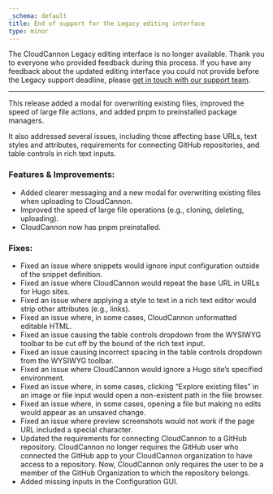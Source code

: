 ```yaml
---
_schema: default
title: End of support for the Legacy editing interface
type: minor
---
```

The CloudCannon Legacy editing interface is no longer available. Thank you to everyone who provided feedback during this process. If you have any feedback about the updated editing interface you could not provide before the Legacy support deadline, please [get in touch with our support team](/support).

---

This release added a modal for overwriting existing files, improved the speed of large file actions, and added pnpm to preinstalled package managers.

It also addressed several issues, including those affecting base URLs, text styles and attributes, requirements for connecting GitHub repositories, and table controls in rich text inputs.

### Features & Improvements:

* Added clearer messaging and a new modal for overwriting existing files when uploading to CloudCannon.
* Improved the speed of large file operations (e.g., cloning, deleting, uploading).
* CloudCannon now has pnpm preinstalled.

### Fixes:

* Fixed an issue where snippets would ignore input configuration outside of the snippet definition.
* Fixed an issue where CloudCannon would repeat the base URL in URLs for Hugo sites.
* Fixed an issue where applying a style to text in a rich text editor would strip other attributes (e.g., links).
* Fixed an issue where, in some cases, CloudCannon unformatted editable HTML.
* Fixed an issue causing the table controls dropdown from the WYSIWYG toolbar to be cut off by the bound of the rich text input.
* Fixed an issue causing incorrect spacing in the table controls dropdown from the WYSIWYG toolbar.
* Fixed an issue where CloudCannon would ignore a Hugo site’s specified environment.
* Fixed an issue where, in some cases, clicking “Explore existing files” in an image or file input would open a non-existent path in the file browser.
* Fixed an issue where, in some cases, opening a file but making no edits would appear as an unsaved change.
* Fixed an issue where preview screenshots would not work if the page URL included a special character.
* Updated the requirements for connecting CloudCannon to a GitHub repository. CloudCannon no longer requires the GitHub user who connected the GitHub app to your CloudCannon organization to have access to a repository. Now, CloudCannon only requires the user to be a member of the GitHub Organization to which the repository belongs.
* Added missing inputs in the Configuration GUI.